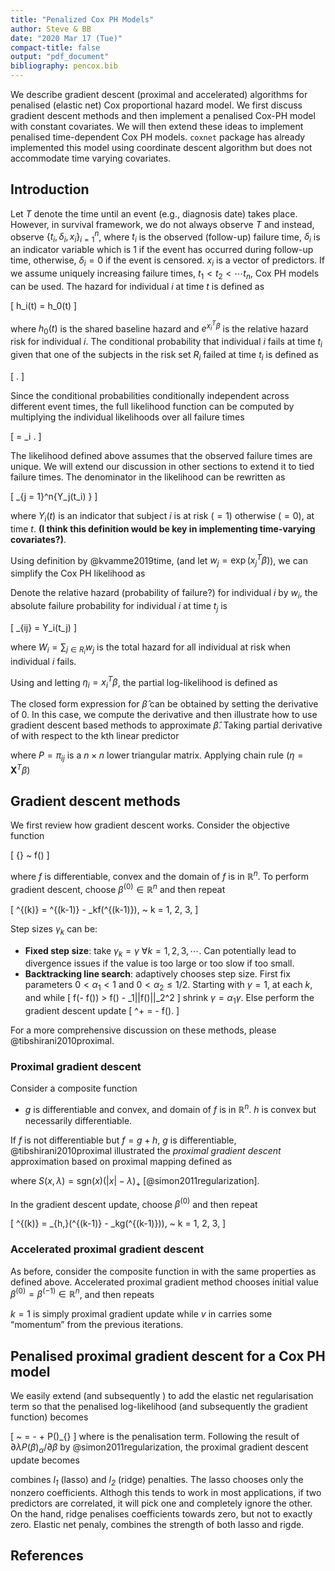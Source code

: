 ```yaml
---
title: "Penalized Cox PH Models"
author: Steve & BB
date: "2020 Mar 17 (Tue)"
compact-title: false
output: "pdf_document"
bibliography: pencox.bib
---
```


We describe gradient descent (proximal and accelerated) algorithms for penalised (elastic net) Cox proportional hazard model. We first discuss gradient descent methods and then implement a penalised Cox-PH model with constant covariates. We will then extend these ideas to implement penalised time-dependent Cox PH models. `coxnet` package has already implemented this model using coordinate descent algorithm but does not accommodate time varying covariates.

## Introduction

Let $T$ denote the time until an event (e.g., diagnosis date) takes place. However, in survival framework, we do not always observe $T$ and instead, observe $\{t_i, \delta_i, x_i\}^{n}_{i=1}$, where $t_i$ is the observed (follow-up) failure time, $\delta_i$ is an indicator variable which is $1$ if the event has occurred during follow-up time, otherwise, $\delta_i = 0$ if the event is censored. $x_i$ is a vector of predictors. If we assume uniquely increasing failure times, $t_1 < t_2 < \cdots t_n$, Cox PH models can be used. The hazard for individual $i$ at time $t$ is defined as 

\[
h_i(t) = h_0(t)\exp{(x_i^T\beta)}
\]

where $h_0(t)$ is the shared baseline hazard and $e^{x_i^T\beta}$ is the relative hazard risk for individual $i$. The conditional probability that individual $i$ fails at time $t_i$ given that one of the subjects in the risk set $R_i$ failed at time $t_i$ is defined as

\[
\frac{\exp{(x_i^T\beta)}}{\sum_{j\in R_i}\exp{(x_j^T\beta)}}.
\]

Since the conditional probabilities conditionally independent across different event times, the full likelihood function can be computed by multiplying the individual likelihoods over all failure times  

\[
\mathit{L(\beta)} = \prod_i \frac{\exp{(x_i^T\beta)}}{\sum_{j\in R_i}\exp{(x_j^T\beta)}}.
\]

The likelihood defined above assumes that the observed failure times are unique. We will extend our discussion in other sections to extend it to tied failure times. The denominator in the likelihood can be rewritten as

\[
\sum_{j = 1}^n{Y_j(t_i) \exp{(x_j^T\beta)}}
\]

where $Y_i(t)$ is an indicator that subject $i$ is at risk $(=1)$ otherwise $(=0)$, at time $t$. **(I think this definition would be key in implementing time-varying covariates?)**. 

Using definition by @kvamme2019time, (and let $w_j = \exp(x_j^T\beta)$), we can simplify the Cox PH likelihood as 

\begin{align}
\mathit{L(\beta)} = \prod_i\left( \frac{w_i}{\sum_{j \in R_i}w_j}\right)^{\delta_i}. \label{eq:likelihood1}
\end{align}


Denote the relative hazard (probability of failure?) for individual $i$ by $w_i$, the absolute failure probability for individual $i$ at time $t_j$ is 

\[
\pi_{ij} = Y_i(t_j)\frac{w_i}{W_j}
\]

where $W_i = \sum_{j \in R_i} w_j$ is the total hazard for all individual at risk when individual $i$ fails.

Using \ref{eq:likelihood1} and letting $\eta_i = x_i^T\beta$, the partial log-likelihood is defined as

\begin{align}
\mathit{l(\beta)} &= \sum_i^n{\delta_i \log w_i} - \sum_i^n{\delta_i\log W_i} \nonumber\\
&=\sum_i^n{\delta_i\eta_i} - \sum_i^n{\delta_i \log W_i}. \label{eq:loglike1}
\end{align}

The closed form expression for $\hat{\beta}$ can be obtained by setting the derivative of \ref{eq:loglike1} 0. In this case, we compute the derivative and then illustrate how to use gradient descent based methods to approximate $\hat{\beta}$. Taking partial derivative of \ref{eq:loglike1} with respect to the kth linear predictor

\begin{align}
\frac{\partial\mathit{l(\beta)}}{\partial\eta_k} &= \delta_k - \sum_i^n{\pi_{ki}\delta_i} \nonumber\\
\implies \frac{\partial\mathit{l(\beta)}}{\partial\eta} &= \delta - \mathbf{P}\delta \label{eq:logdev1}
\end{align}
where $P = \pi_{ij}$ is a $n \times n$ lower triangular matrix. Applying chain rule ($\eta = \mathbf{X}^T\beta$) 

\begin{align}
\frac{\partial\mathit{l(\beta)}}{\partial\beta} &= \mathbf{X}^T(\mathbf{\delta - P\delta}) \label{eq:logdev2}
\end{align}

## Gradient descent methods

We first review how gradient descent works. Consider the objective function 

\[
\underset{\beta} {\mathrm{min}} ~  f(\beta)
\]

where $f$ is differentiable, convex and the domain of $f$ is in $\mathbb{R}^n$. To perform gradient descent, choose $\beta^{(0)} \in \mathbb{R}^n$ and then repeat

\[
\beta^{(k)} = \beta^{(k-1)} - \gamma_k\nabla f(\beta^{(k-1)}), ~ k = 1, 2, 3, \cdots
\]

Step sizes $\gamma_k$ can be:

- **Fixed step size**: take $\gamma_k = \gamma$ $\forall k = 1, 2, 3, \cdots$. Can potentially lead to divergence issues if the value is too large or too slow if too small.
- **Backtracking line search**: adaptively chooses step size. First fix parameters $0 < \alpha_1 <1$ and $0 < \alpha_2 \leq 1/2$. Starting with $\gamma = 1$, at each $k$, and while
\[
f(\beta - \gamma \nabla f(\beta)) > f(\beta) - \alpha_1\gamma||\nabla f(\beta)||_2^2
\]
shrink $\gamma = \alpha_1\gamma$. Else perform the gradient descent update
\[
\beta^+ = \beta - \gamma \nabla f(\beta).
\]

For a more comprehensive discussion on these methods, please @tibshirani2010proximal.

### Proximal gradient descent

Consider a composite function

\begin{align}
f(\beta) = g(\beta) + h(\beta) \label{eq:compistefunc}
\end{align}

- $g$ is differentiable and convex, and domain of $f$ is in $\mathbb{R}^n$. $h$ is convex but necessarily differentiable.

If $f$ is not differentiable but $f = g + h$, $g$ is differentiable, @tibshirani2010proximal illustrated the _proximal gradient descent_ approximation based on proximal mapping defined as

\begin{align*}
\mathrm{prox}_{h,\gamma}(\beta) &= \underset{z} {\mathrm{argmin}} ~ \frac{1}{2\gamma}||\beta - z||_2^2 + h(z)\\
&= S_{h\gamma}(\beta)
\end{align*}
where $S(x, \lambda) = \text{sgn}(x)(|x| - \lambda)_+$ [@simon2011regularization].

In the gradient descent update, choose $\beta^{(0)}$ and then repeat

\[
\beta^{(k)} = \mathrm{prox}_{h,\gamma}\left(\beta^{(k-1)} - \gamma_k\nabla g(\beta^{(k-1)})\right), ~ k = 1, 2, 3, \cdots
\]

### Accelerated proximal gradient descent

As before, consider the composite function in \ref{eq:compistefunc} with the same properties as defined above. Accelerated proximal gradient method chooses initial value $\beta^{(0)} = \beta^{(-1)}\in \mathbb{R}^n$, and then repeats

\begin{align}
v &= \beta^{(k-1)} + \frac{k-2}{k+1}\left(\beta^{(k-1)} - \beta^{(k-2)}\right) \label{eq:apg1}\\
\beta^{(k)} &= \mathrm{prox}_{\gamma}\left(v - \gamma_k\nabla g(v)\right), ~ k = 1, 2, 3, \cdots \label{eq:apg2}
\end{align}

$k = 1$ is simply proximal gradient update while $v$ in \ref{eq:apg1} carries some "momentum" from the previous iterations.

## Penalised proximal gradient descent for a Cox PH model

We easily extend \ref{eq:loglike1} (and subsequently \ref{eq:logdev2}) to add the elastic net regularisation term so that the penalised log-likelihood (and subsequently the gradient function) becomes

\[
\mathrm{pen} ~ \mathit{l(\beta)_{\alpha\lambda}} = -\mathit{l(\beta)} + \lambda P(\beta)_{\alpha}
\]
where
\begin{align}
\lambda P(\beta)_{\alpha} = \lambda\left(\alpha\sum_{i=1}^p|\beta_i| + 0.5(1 - \alpha)\sum_{i=1}^p\beta_i^2 \right) \label{eq:elasticnet1}
\end{align}
is the penalisation term. Following the result of $\partial \lambda P(\beta)_{\alpha}/\partial \beta$ by @simon2011regularization, the proximal gradient descent update becomes

\begin{align}
\beta^{(k)} &= S_{\gamma\alpha\lambda}\left(\beta^{(k-1)} -\gamma\nabla \mathrm{pen} ~ \mathit{l(\beta)_{\alpha\lambda}}\right) \nonumber\\
&= S_{\gamma\alpha\lambda}\left(\beta^{(k-1)} + \frac{\gamma}{N} \mathbf{X}^T(\delta - \mathbf{P}\delta) - \gamma\lambda(1-\alpha)\beta^{(k-1)} \right) \label{eq:pgdcox1}
\end{align}

combines $\mathit{l_1}$ (lasso) and $\mathit{l_2}$ (ridge) penalties. The lasso chooses only the nonzero coefficients. Althogh this tends to work in most applications, if two predictors are correlated, it will pick one and completely ignore the other. On the hand, ridge penalises coefficients towards zero, but not to exactly zero. Elastic net penaly, \ref{eq:elasticnet1} combines the strength of both lasso and rigde. 

## References
